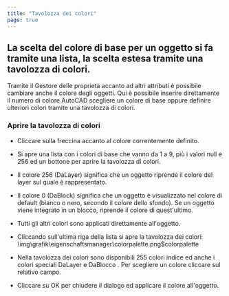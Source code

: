 ```yaml
---
title: "Tavolozza dei colori"
page: true
---
```

## La scelta del colore di base per un oggetto si fa tramite una lista, la scelta estesa tramite una tavolozza di colori.
Tramite il Gestore delle propriet&#224; accanto ad altri attributi &#232; possibile cambiare anche il colore degli oggetti. Qui &#232; possibile inserire direttamente il numero di colore  <Placeholder>AutoCAD</Placeholder>  scegliere un colore di base oppure definire ulteriori colori tramite una tavolozza di colori.
### Aprire la tavolozza di colori

- Cliccare sulla freccina accanto al colore correntemente definito.

- Si apre una lista con i colori di base che vanno da 1 a 9, pi&#249; i valori null e 256 ed un bottone per aprire la tavolozza di colori.

- Il colore 256 (DaLayer) significa che un oggetto riprende il colore del layer sul quale &#232; rappresentato.

- Il colore 0 (DaBlock) significa che un oggetto &#232; visualizzato nel colore di default (bianco o nero, secondo il colore dello sfondo). Se un oggetto viene integrato in un blocco, riprende il colore di quest&#39;ultimo.

- Tutti gli altri colori sono applicati direttamente all&#39;oggetto.

- Cliccando sull&#39;ultima riga della lista si apre la tavolozza dei colori:<Image>\img\grafik\eigenschaftsmanager\colorpalette.png$colorpalette</Image>

- Nella tavolozza dei colori sono disponibili 255 colori indice ed anche i colori speciali <Italic> DaLayer </Italic>  e <Italic> DaBlocco </Italic> . Per scegliere un colore cliccare sul relativo campo.

- Cliccare su <Border>OK</Border>  per chiudere il dialogo ed applicare il colore all&#39;oggetto.



